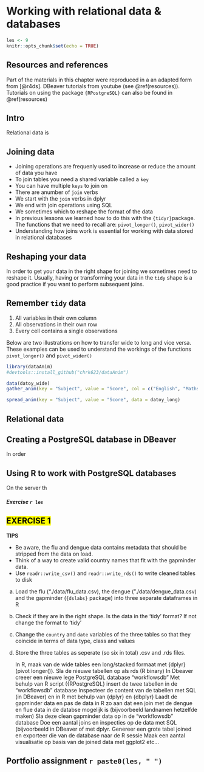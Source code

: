 # Working with relational data & databases {#relationaldb}

```r
les <- 9
knitr::opts_chunk$set(echo = TRUE)
```

## Resources and references
Part of the materials in this chapter were reproduced in a an adapted form from [@r4ds]. DBeaver tutorials from youtube (see \@ref(resources)). Tutorials on using the package `{RPostgreSQL}` can also be found in \@ref(resources)


## Intro
Relational data is 


## Joining data
 - Joining operations are frequenly used to increase or reduce the amount of data you have
 - To join tables you need a shared variable called a `key`
 - You can have multiple `keys` to join on 
 - There are anumber of `join` verbs
 - We start with the `join` verbs in dplyr
 - We end with join operations using SQL
 - We sometimes which to reshape the format of the data
 - In previous lessons we learned how to do this with the `{tidyr}`package. The functions that we need to recall are: `pivot_longer()`, `pivot_wider()`  
 - Understanding how joins work is essential for working with data stored in relational databases


## Reshaping your data
In order to get your data in the right shape for joining we sometimes need to reshape it. Usually, having or transforming your data in the `tidy` shape is a good practice if you want to perform subsequent joins.

## Remember `tidy` data

 1. All variables in their own column
 1. All observations in their own row
 1. Every cell contains a single observations
 
Below are two illustrations on how to transfer wide to long and vice versa. These examples can be used to understand the workings of the functions `pivot_longer()` and `pivot_wider()`
```r
library(dataAnim)
#devtools::install_github("chrk623/dataAnim")

data(datoy_wide)
gather_anim(key = "Subject", value = "Score", col = c("English", "Maths"), data = datoy_wide)

spread_anim(key = "Subject", value = "Score", data = datoy_long)

```

## Relational data




## Creating a PostgreSQL database in DBeaver
In order 




## Using R to work with PostgreSQL databases
On the server th


##### Exercise `r les` {-}
## <mark> EXERCISE 1 </mark> {-} 
 
**TIPS**

 - Be aware, the flu and dengue data contains metadata that should be stripped from the data on load.
 - Think of a way to create valid country names that fit with the gapminder data.
 - Use `readr::write_csv()` and `readr::write_rds()` to write cleaned tables to disk
 
 a) Load the flu ("./data/flu_data.csv), the dengue ("./data/dengue_data.csv) and the gapminder (`{dslabs}` package) into three separate dataframes in R
 
 b) Check if they are in the right shape. Is the data in the 'tidy' format? If not change the format to 'tidy' 
 
 c) Change the `country` and `date` variables of the three tables so that they coincide in terms of data type, class and values 
 
 d) Store the three tables as seperate (so six in total) .csv and .rds files.



    In R, maak van de wide tables een long/stacked formaat met {dplyr} (pivot longer()). Sla de nieuwe tabellen op als rds (R binary)
    In Dbeaver creeer een nieuwe lege PostgreSQL database "workflowsdb"
    Met behulp van R script ({RPostgreSQL} insert de twee tabellen in de "workflowsdb" database
    Inspecteer de content van de tabellen met SQL (in DBeaver) en in R met behulp van {dplyr} en {dbplyr}
    Laadt de gapminder data en pas de data in R zo aan dat een join met de dengue en flue data in de databse mogelijk is (bijvoorbeeld landnamen hetzelfde maken)
    Sla deze clean gapminder data op in de "workflowsdb" database
    Doe een aantal joins en inspecties op de data met SQL (bijvoorbeeld in DBeaver of met dplyr.
    Genereer een grote tabel joined en exporteer die van de database naar de R sessie
    Maak een aantal visualisatie op basis van de joined data met ggplot2 etc...


## Portfolio assignment `r paste0(les, " ")` {-}

